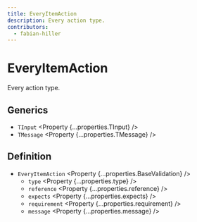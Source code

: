 ```yaml
---
title: EveryItemAction
description: Every action type.
contributors:
  - fabian-hiller
---
```



# EveryItemAction

Every action type.

## Generics

- `TInput` <Property {...properties.TInput} />
- `TMessage` <Property {...properties.TMessage} />

## Definition

- `EveryItemAction` <Property {...properties.BaseValidation} />
  - `type` <Property {...properties.type} />
  - `reference` <Property {...properties.reference} />
  - `expects` <Property {...properties.expects} />
  - `requirement` <Property {...properties.requirement} />
  - `message` <Property {...properties.message} />
